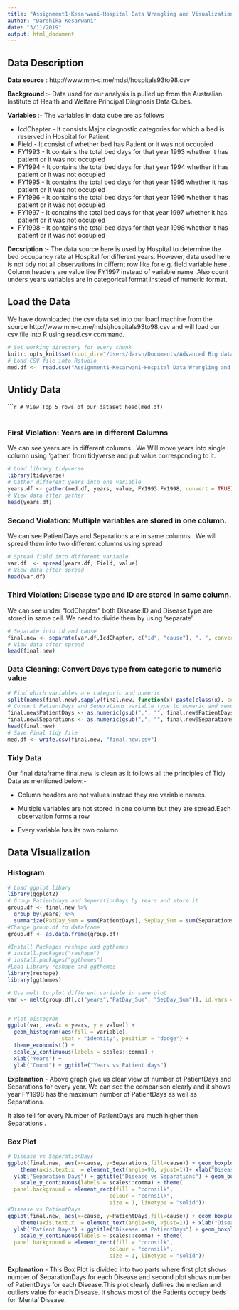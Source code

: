 ```yaml
---
title: "Assignment1-Kesarwani-Hospital Data Wrangling and Visualization."
author: "Darshika Kesarwani"
date: "3/11/2019"
output: html_document
---
```


## Data Description


**Data source** : http://www.mm-c.me/mdsi/hospitals93to98.csv

**Background** :- Data used for our analysis is pulled up from the Australian Institute of Health and Welfare Principal Diagnosis Data Cubes.

**Variables** :- The variables in data cube are as follows

 + IcdChapter - It consists Major diagnostic categories for which a bed is                        reserved in Hospital for Patient
 + Field - It consist of whether bed has Patient or it was not occupied 
 + FY1993 - It contains the total bed days for that year 1993 whether it has                  patient or it was not occupied
 + FY1994 - It contains the total bed days for that year 1994 whether it has                  patient or it was not occupied
 + FY1995 - It contains the total bed days for that year 1995 whether it has                  patient or it was not occupied
 + FY1996 - It contains the total bed days for that year 1996 whether it has                  patient or it was not occupied
 + FY1997 - It contains the total bed days for that year 1997 whether it has                  patient or it was not occupied
 + FY1998 - It contains the total bed days for that year 1998 whether it has                  patient or it was not occupied

**Decsription** :- The data source here is used by Hospital to determine the bed                     occupancy rate at Hospital for different years. However, data                     used here is not tidy not all observations in differnt row like                    for e.g. field variable here . Column headers are value like                      FY1997 instead of variable name .Also count unders years                          variables are in categorical format instead of numeric format.

## Load the Data
We have downloaded the csv data set into our loacl machine from the source http://www.mm-c.me/mdsi/hospitals93to98.csv and will load our csv file into R using read.csv command.
 
```r
# Set working directory for every chunk
knitr::opts_knit$set(root_dir="/Users/darsh/Documents/Advanced Big data/Assignment/", echo = TRUE) 
# Load CSV file into Rstudio
med.df <-  read.csv("Assignment1-Kesarwani-Hospital Data Wrangling and Visualization.csv")
```

## Untidy Data

``````r
# View Top 5 rows of our dataset
head(med.df)
```
<br><br>

### First Violation: Years are in different Columns

We can see years are in different columns . We Will move years into single column using 'gather' from tidyverse and put value corresponding to it.

```r
# Load library tidyverse
library(tidyverse)
# Gather different years into one variable
years.df <- gather(med.df, years, value, FY1993:FY1998, convert = TRUE)
# View data after gather
head(years.df)
```


### Second Violation: Multiple variables are stored in one column.

We can see PatientDays and Separations are in same columns . We will spread them into two different columns using spread

```r
# Spread field into different variable
var.df  <- spread(years.df, Field, value)
# View data after spread
head(var.df)
```

### Third Violation: Disease type and ID are stored in same column.

We can see under "IcdChapter" both Disease ID and Disease type are stored in same cell. We need to divide them by using 'separate'

```r
# Separate into id and cause
final.new <- separate(var.df,IcdChapter, c("id", "cause"), ". ", convert = TRUE)
# View data after spread
head(final.new)
```

### Data Cleaning: Convert Days type from categoric to numeric value

```r
# Find which variables are categoric and numeric
split(names(final.new),sapply(final.new, function(x) paste(class(x), collapse=" "))) 
# Convert PatientDays and Seperations variable type to numeric and remove comma
final.new$PatientDays <- as.numeric(gsub(",", "", final.new$PatientDays))
final.new$Separations <- as.numeric(gsub(",", "", final.new$Separations)) 
head(final.new)
# Save Final tidy file
med.df <- write.csv(final.new, "final.new.csv")
```

### Tidy Data

Our final dataframe final.new is clean as it follows all the principles of Tidy Data as mentioned below:-

+ Column headers are not values instead they are variable names.

+ Multiple variables are not stored in one column but they are spread.Each         observation forms a row

+ Every variable has its own column


## Data Visualization

### Histogram
```r
# Load ggplot libary
library(ggplot2)
# Group Patientdays and SeperationDays by Years and store it
group.df <- final.new %>%
  group_by(years) %>%
  summarize(PatDay_Sum = sum(PatientDays), SepDay_Sum = sum(Separations)) 
#Change group.df to dataframe
group.df <- as.data.frame(group.df)

#Install Packages reshape and ggthemes
# install.packages("reshape")
# install.packages("ggthemes")
#Load Library reshape and ggthemes
library(reshape)
library(ggthemes)

# Use melt to plot different variable in same plot
var <- melt(group.df[,c("years","PatDay_Sum", "SepDay_Sum")], id.vars = 1)


# Plot histogram
ggplot(var, aes(x = years, y = value)) + 
  geom_histogram(aes(fill = variable), 
                 stat = "identity", position = "dodge") + 
  theme_economist() +
  scale_y_continuous(labels = scales::comma) + 
  xlab("Years") +
  ylab("Count") + ggtitle("Years vs Patient days") 

```

**Explanation** - Above graph give us clear view of number of PatientDays and Separations for every year. We can see the comparison clearly and it shows year FY1998 has the maximum number of PatientDays as well as Separations.

It also tell for every Number of PatientDays are much higher then Separations .

### Box Plot

```r
# Disease vs SeperationDays
ggplot(final.new, aes(x=cause, y=Separations,fill=cause)) + geom_boxplot() + 
    theme(axis.text.x  = element_text(angle=90, vjust=1))+ xlab("Diseases") +
  ylab("Separation Days") + ggtitle("Disease vs Separations") + geom_boxplot() + 
    scale_y_continuous(labels = scales::comma) + theme(
  panel.background = element_rect(fill = "cornsilk",
                                colour = "cornsilk",
                                size = 1, linetype = "solid"))
#Disease vs PatientDays
ggplot(final.new, aes(x=cause, y=PatientDays,fill=cause)) + geom_boxplot() + 
    theme(axis.text.x  = element_text(angle=90, vjust=1)) + xlab("Disease") +
  ylab("Patient Days") + ggtitle("Disease vs PatientDays") + geom_boxplot() + 
    scale_y_continuous(labels = scales::comma) + theme(
  panel.background = element_rect(fill = "cornsilk",
                                colour = "cornsilk",
                                size = 1, linetype = "solid"))
```

**Explanation** - This Box Plot is divided into two parts where first plot shows number of SeparationDays for each Disease and second plot shows number of PatientDays for each Disease.This plot clearly defines the median and outliers value for each Disease. It shows most of the Patients occupy beds for 'Menta' Disease.
